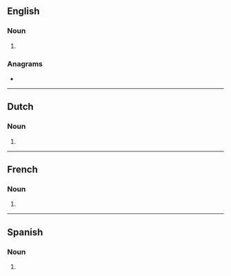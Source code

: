 {{also|Westerns}}
==English==

===Noun===
{{head|en|noun form}}

# {{plural of|en|western}}

===Anagrams===
* {{anagrams|en|a=eenrsstw|enstrews}}

----

==Dutch==

===Noun===
{{head|nl|noun form}}

# {{plural of|nl|western}}

----

==French==

===Noun===
{{head|fr|noun form|g=m}}

# {{plural of|fr|western}}

----

==Spanish==

===Noun===
{{head|es|noun form}}

# {{plural of|es|western}}